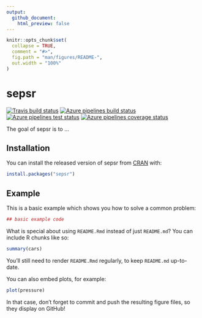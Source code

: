 ```yaml
---
output:
  github_document:
    html_preview: false
---
```


<!-- README.md is generated from README.Rmd. Please edit that file -->

```r
knitr::opts_chunk$set(
  collapse = TRUE,
  comment = "#>",
  fig.path = "man/figures/README-",
  out.width = "100%"
)
```
# sepsr

<!-- badges: start -->
[![Travis build status](https://travis-ci.com/septic-tank/sepsr.svg?branch=master)](https://travis-ci.com/septic-tank/sepsr)
[![Azure pipelines build status](https://img.shields.io/azure-devops/build/septic-tank/sepsr/2)](https://dev.azure.com/septic-tank/sepsr/_build/latest?definitionId=1&branchName=master)
[![Azure pipelines test status](https://img.shields.io/azure-devops/tests/septic-tank/sepsr/2?color=brightgreen&compact_message)](https://dev.azure.com/septic-tank/sepsr/_build/latest?definitionId=1&branchName=master)
[![Azure pipelines coverage status](https://img.shields.io/azure-devops/coverage/septic-tank/sepsr/2)](https://dev.azure.com/septic-tank/sepsr/_build/latest?definitionId=1&branchName=master)
<!-- badges: end -->

The goal of sepsr is to ...

## Installation

You can install the released version of sepsr from [CRAN](https://CRAN.R-project.org) with:

``` r
install.packages("sepsr")
```

## Example

This is a basic example which shows you how to solve a common problem:

```r
## basic example code
```

What is special about using `README.Rmd` instead of just `README.md`? You can include R chunks like so:

```r
summary(cars)
```

You'll still need to render `README.Rmd` regularly, to keep `README.md` up-to-date.

You can also embed plots, for example:

```r
plot(pressure)
```

In that case, don't forget to commit and push the resulting figure files, so they display on GitHub!
